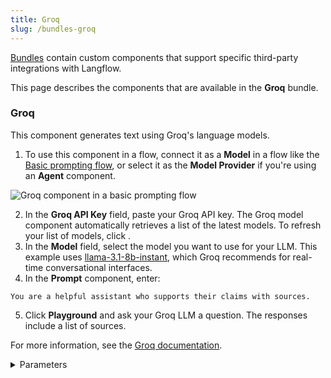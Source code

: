 ```yaml
---
title: Groq
slug: /bundles-groq
---
```



[Bundles](/components-bundle-components) contain custom components that support specific third-party integrations with Langflow.

This page describes the components that are available in the **Groq** bundle.

### Groq

This component generates text using Groq's language models.

1. To use this component in a flow, connect it as a **Model** in a flow like the [Basic prompting flow](/basic-prompting), or select it as the **Model Provider** if you're using an **Agent** component.

![Groq component in a basic prompting flow](/img/component-groq.png)

2. In the **Groq API Key** field, paste your Groq API key.
The Groq model component automatically retrieves a list of the latest models.
To refresh your list of models, click <Icon name="RefreshCw" aria-label="Refresh"/>.
3. In the **Model** field, select the model you want to use for your LLM.
This example uses [llama-3.1-8b-instant](https://console.groq.com/docs/model/llama-3.1-8b-instant), which Groq recommends for real-time conversational interfaces.
4. In the **Prompt** component, enter:
```text
You are a helpful assistant who supports their claims with sources.
```
5. Click **Playground** and ask your Groq LLM a question.
The responses include a list of sources.

For more information, see the [Groq documentation](https://groq.com/).

<details>
<summary>Parameters</summary>

**Inputs**

| Name | Type | Description |
|------|------|-------------|
| groq_api_key | SecretString | API key for the Groq API. |
| groq_api_base | String | Base URL path for API requests. Default: `https://api.groq.com`. |
| max_tokens | Integer | The maximum number of tokens to generate. |
| temperature | Float | Controls randomness in the output. Range: `[0.0, 1.0]`. Default: `0.1`. |
| n | Integer | Number of chat completions to generate for each prompt. |
| model_name | String | The name of the Groq model to use. Options are dynamically fetched from the Groq API. |
| tool_mode_enabled | Bool | If enabled, the component only displays models that work with tools. |

**Outputs**

| Name | Type | Description |
|------|------|-------------|
| model | LanguageModel | An instance of ChatGroq configured with the specified parameters. |

</details>